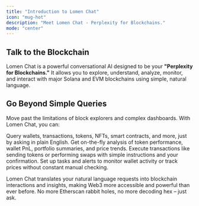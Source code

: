 ```yaml
---
title: "Introduction to Lomen Chat"
icon: "mug-hot"
description: "Meet Lomen Chat - Perplexity for Blockchains."
mode: "center"
---
```


## Talk to the Blockchain

Lomen Chat is a powerful conversational AI designed to be your **"Perplexity for Blockchains."** It allows you to explore, understand, analyze, monitor, and interact with major Solana and EVM blockchains using simple, natural language.

## Go Beyond Simple Queries

Move past the limitations of block explorers and complex dashboards. With Lomen Chat, you can:

<CardGroup cols={2}>
  <Card title="Ask Anything" icon="magnifying-glass" arrow="true">
    Query wallets, transactions, tokens, NFTs, smart contracts, and more, just
    by asking in plain English.
  </Card>
  <Card title="Analytical Insights" icon="chart-line" arrow="true">
    Get on-the-fly analysis of token performance, wallet PnL, portfolio
    summaries, and price trends.
  </Card>
  <Card title="On-Chain Actions" icon="arrow-right-to-bracket" arrow="true">
    Execute transactions like sending tokens or performing swaps with simple
    instructions and your confirmation.
  </Card>
  <Card title="Stay Updated" icon="bell" arrow="true">
    Set up tasks and alerts to monitor wallet activity or track prices without
    constant manual checking.
  </Card>
</CardGroup>

Lomen Chat translates your natural language requests into blockchain interactions and insights, making Web3 more accessible and powerful than ever before. No more Etherscan rabbit holes, no more decoding hex – just ask.
